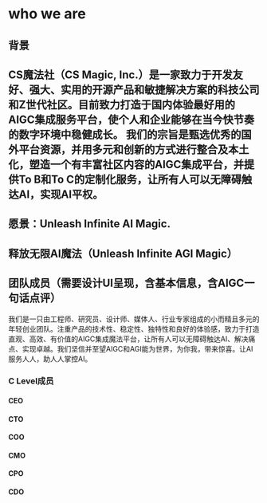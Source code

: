 # who we are

## 背景
CS魔法社（CS Magic, Inc.）是一家致力于开发友好、强大、实用的开源产品和敏捷解决方案的科技公司和Z世代社区。目前致力打造于国内体验最好用的AIGC集成服务平台，使个人和企业能够在当今快节奏的数字环境中稳健成长。
我们的宗旨是甄选优秀的国外平台资源，并用多元和创新的方式进行整合及本土化，塑造一个有丰富社区内容的AIGC集成平台，并提供To B和To C的定制化服务，让所有人可以无障碍触达AI，实现AI平权。
-----

## 愿景：Unleash Infinite AI Magic.
释放无限AI魔法（Unleash Infinite AGI Magic）
----

## 团队成员（需要设计UI呈现，含基本信息，含AIGC一句话点评）
我们是一只由工程师、研究员、设计师、媒体人、行业专家组成的小而精且多元的年轻创业团队。注重产品的技术性、稳定性、独特性和良好的体验感，致力于打造直观、高效、有价值的AIGC集成魔法平台，让所有人可以无障碍触达AI、解决痛点、实现卓越。我们坚信并至望AIGC和AGI能为世界，为你我，带来惊喜。让AI服务人人，助人人掌控AI。
### C Level成员
#### CEO
#### CTO
#### COO
#### CMO
#### CPO
#### CDO
